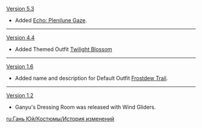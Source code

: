{{Change History/Header}}
[[Version 5.3]]
* Added [[Echo: Plenilune Gaze]].
----
[[Version 4.4]]
* Added Themed Outfit [[Twilight Blossom]]
----
[[Version 1.6]]
* Added name and description for Default Outfit [[Frostdew Trail]].
----
[[Version 1.2]]
* Ganyu's Dressing Room was released with Wind Gliders.
<noinclude>
[[ru:Гань Юй/Костюмы/История изменений]]
</noinclude>